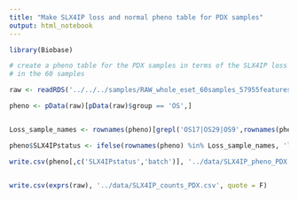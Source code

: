 ```yaml
---
title: "Make SLX4IP loss and normal pheno table for PDX samples"
output: html_notebook
---
```


```r
library(Biobase)
```


```r
# create a pheno table for the PDX samples in terms of the SLX4IP loss
# in the 60 samples

raw <- readRDS('../../../samples/RAW_whole_eset_60samples_57955features.RDS')

pheno <- pData(raw)[pData(raw)$group == 'OS',]


Loss_sample_names <- rownames(pheno)[grepl('OS17|OS29|OS9',rownames(pheno) ) ]

pheno$SLX4IPstatus <- ifelse(rownames(pheno) %in% Loss_sample_names, 'loss','normal')

write.csv(pheno[,c('SLX4IPstatus','batch')], '../data/SLX4IP_pheno_PDX.csv', quote = F)


write.csv(exprs(raw), '../data/SLX4IP_counts_PDX.csv', quote = F)

```

